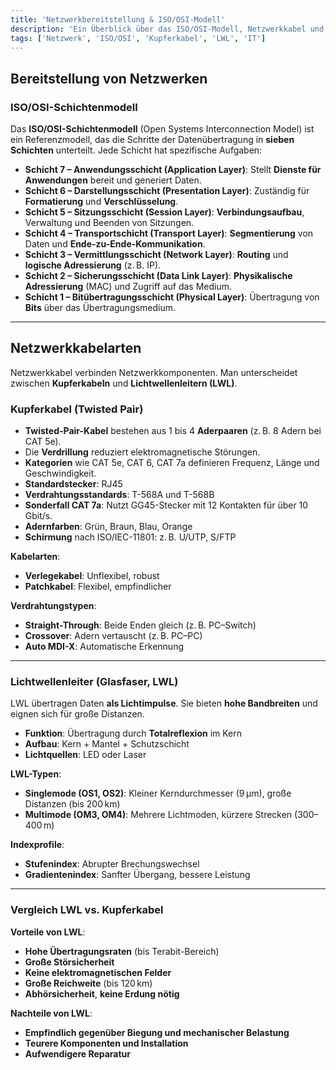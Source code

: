 ```yaml
---
title: 'Netzwerkbereitstellung & ISO/OSI-Modell'
description: 'Ein Überblick über das ISO/OSI-Modell, Netzwerkkabel und deren Unterschiede.'
tags: ['Netzwerk', 'ISO/OSI', 'Kupferkabel', 'LWL', 'IT']
---
```


## Bereitstellung von Netzwerken

### ISO/OSI-Schichtenmodell

Das **ISO/OSI-Schichtenmodell** (Open Systems Interconnection Model) ist ein Referenzmodell, das die Schritte der Datenübertragung in **sieben Schichten** unterteilt. Jede Schicht hat spezifische Aufgaben:

- **Schicht 7 – Anwendungsschicht (Application Layer)**: Stellt **Dienste für Anwendungen** bereit und generiert Daten.
- **Schicht 6 – Darstellungsschicht (Presentation Layer)**: Zuständig für **Formatierung** und **Verschlüsselung**.
- **Schicht 5 – Sitzungsschicht (Session Layer)**: **Verbindungsaufbau**, Verwaltung und Beenden von Sitzungen.
- **Schicht 4 – Transportschicht (Transport Layer)**: **Segmentierung** von Daten und **Ende-zu-Ende-Kommunikation**.
- **Schicht 3 – Vermittlungsschicht (Network Layer)**: **Routing** und **logische Adressierung** (z. B. IP).
- **Schicht 2 – Sicherungsschicht (Data Link Layer)**: **Physikalische Adressierung** (MAC) und Zugriff auf das Medium.
- **Schicht 1 – Bitübertragungsschicht (Physical Layer)**: Übertragung von **Bits** über das Übertragungsmedium.

---

## Netzwerkkabelarten

Netzwerkkabel verbinden Netzwerkkomponenten. Man unterscheidet zwischen **Kupferkabeln** und **Lichtwellenleitern (LWL)**.

### Kupferkabel (Twisted Pair)

- **Twisted-Pair-Kabel** bestehen aus 1 bis 4 **Aderpaaren** (z. B. 8 Adern bei CAT 5e).
- Die **Verdrillung** reduziert elektromagnetische Störungen.
- **Kategorien** wie CAT 5e, CAT 6, CAT 7a definieren Frequenz, Länge und Geschwindigkeit.
- **Standardstecker**: RJ45
- **Verdrahtungsstandards**: T-568A und T-568B
- **Sonderfall CAT 7a**: Nutzt GG45-Stecker mit 12 Kontakten für über 10 Gbit/s.
- **Adernfarben**: Grün, Braun, Blau, Orange
- **Schirmung** nach ISO/IEC-11801: z. B. U/UTP, S/FTP

**Kabelarten**:

- **Verlegekabel**: Unflexibel, robust
- **Patchkabel**: Flexibel, empfindlicher

**Verdrahtungstypen**:

- **Straight-Through**: Beide Enden gleich (z. B. PC–Switch)
- **Crossover**: Adern vertauscht (z. B. PC–PC)
- **Auto MDI-X**: Automatische Erkennung

---

### Lichtwellenleiter (Glasfaser, LWL)

LWL übertragen Daten **als Lichtimpulse**. Sie bieten **hohe Bandbreiten** und eignen sich für große Distanzen.

- **Funktion**: Übertragung durch **Totalreflexion** im Kern
- **Aufbau**: Kern + Mantel + Schutzschicht
- **Lichtquellen**: LED oder Laser

**LWL-Typen**:

- **Singlemode (OS1, OS2)**: Kleiner Kerndurchmesser (9 µm), große Distanzen (bis 200 km)
- **Multimode (OM3, OM4)**: Mehrere Lichtmoden, kürzere Strecken (300–400 m)

**Indexprofile**:

- **Stufenindex**: Abrupter Brechungswechsel
- **Gradientenindex**: Sanfter Übergang, bessere Leistung

---

### Vergleich LWL vs. Kupferkabel

**Vorteile von LWL**:

- **Hohe Übertragungsraten** (bis Terabit-Bereich)
- **Große Störsicherheit**
- **Keine elektromagnetischen Felder**
- **Große Reichweite** (bis 120 km)
- **Abhörsicherheit**, **keine Erdung nötig**

**Nachteile von LWL**:

- **Empfindlich gegenüber Biegung und mechanischer Belastung**
- **Teurere Komponenten und Installation**
- **Aufwendigere Reparatur**
